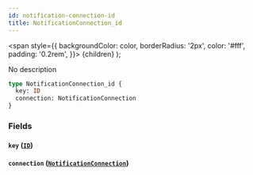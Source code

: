 ```yaml
---
id: notification-connection-id
title: NotificationConnection_id
---
```


<span
style={{
      backgroundColor: color,
      borderRadius: '2px',
      color: '#fff',
      padding: '0.2rem',
    }}>
{children}
</span>
);

No description

```graphql
type NotificationConnection_id {
  key: ID
  connection: NotificationConnection
}
```

### Fields

#### `key` ([`ID`](/v1/scalars/id))

#### `connection` ([`NotificationConnection`](/v1/objects/notification-connection))
